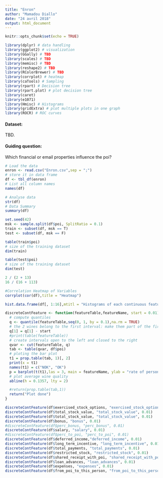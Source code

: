 ```yaml
---
title: "Enron"
author: "Mamadou Diallo"
date: "24 avril 2018"
output: html_document
---
```


```r
knitr::opts_chunk$set(echo = TRUE)
```

```r
library(dplyr) # data handling
library(ggplot2) # visualization
library(GGally) # TBD
library(scales) # TBD
library(memisc) # TBD
library(reshape2) # TBD
library(RColorBrewer) # TBD
library(corrplot) # heatmap
library(caTools) # Sampling 
library(rpart) # Decision tree
library(rpart.plot) # plot decision tree
library(caret)
library(e1071)
library(Hmisc) # Histograms
library(gridExtra) # plot multiple plots in one graph
library(ROCR) # ROC curves
```

#### Dataset:
TBD.

#### Guiding question:
Which financial or email properties influence the poi?

```r
# Load the data
enron <- read.csv("Enron.csv",sep = ";")
# store it in data frame
df <- tbl_df(enron)
# List all column names
names(df)

```

```r
# Analyse data
str(df)
# Data Summary
summary(df)
```

```r
set.seed(42)
msk <- sample.split(df$poi, SplitRatio = 0.1)
train <- subset(df, msk == T)
test <- subset(df, msk == F)
```

```r
table(train$poi)
# size of the training dataset
dim(train)
```

```r
table(test$poi)
# size of the training dataset
dim(test)
```

```r
2 / (2 + 13)
16 / (16 + 113)
```


```r
#Correlation Heatmap of Variables
corrplot(cor(df),title = "Heatmap")
```

```r
hist.data.frame(df[, 1:16],mtitl = "Histograms of each continuous features")
```

```r
discreteContFeature <- function(featureTable,featureName, start = 0.01) {
  # compute quantiles
  q <- quantile(featureTable,seq(0, 1, by = 0.1),na.rm = TRUE)
  # the 2 wines belong to the first interval: make them part of the first interval  
  q[1] = q[1] - start
  #print(table(featureTable))
  # create intervals open to the left and closed to the right
  qvar <- cut(featureTable, q)
  tab <- table(qvar, df$poi)
  # ploting the bar plot
  t1 = prop.table(tab, 1)[, 2]
  print(x = t1)
  names(t1) = c("NOK", "OK")
  p = barplot(t(t1),las = 3, main = featureName, ylab = "rate of person of interest", density = 0)
  # plot average wine quality
  abline(h = 0.1357, lty = 2)

  #return(prop.table(tab,1))
  return("Plot done")
}
```


```r
discreteContFeature(df$exercised_stock_options, "exercised_stock_options", 0.01)
discreteContFeature(df$total_stock_value, "total_stock_value", 0.01)
discreteContFeature(df$total_stock_value, "total_stock_value", 0.01)
discreteContFeature(df$bonus, "bonus", 0.01)
#discreteContFeature(df$perc_bonus, "perc_bonus", 0.01)
discreteContFeature(df$salary, "salary", 0.01)
#discreteContFeature(df$perc_to_poi, "perc_to_poi", 0.01)
discreteContFeature(df$deferred_income,"deferred_income", 0.01)
discreteContFeature(df$long_term_incentive, "long_term_incentive", 0.01)
discreteContFeature(df$total_payments, "total_payments", 0.01)
discreteContFeature(df$restricted_stock, "restricted_stock", 0.01)
discreteContFeature(df$shared_receipt_with_poi, "shared_receipt_with_poi", 0.01)
discreteContFeature(df$loan_advances, "loan_advances", 0.01)
discreteContFeature(df$expenses, "expenses", 0.01)
discreteContFeature(df$from_poi_to_this_person, "from_poi_to_this_person", 0.01)
```
